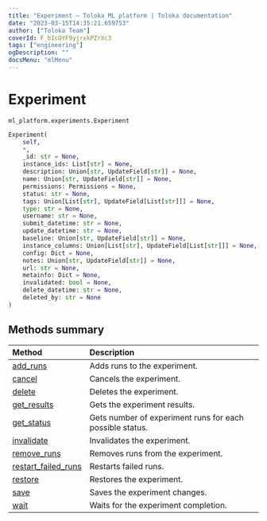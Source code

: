 ```yaml
---
title: "Experiment — Toloka ML platform | Toloka documentation"
date: "2023-03-15T14:35:21.659753"
author: ["Toloka Team"]
coverId: F_bIcOYF9yjrxkPZrXc3
tags: ["engineering"]
ogDescription: ""
docsMenu: "mlMenu"
---
```


# Experiment

`ml_platform.experiments.Experiment`

```python
Experiment(
    self,
    *,
    _id: str = None,
    instance_ids: List[str] = None,
    description: Union[str, UpdateField[str]] = None,
    name: Union[str, UpdateField[str]] = None,
    permissions: Permissions = None,
    status: str = None,
    tags: Union[List[str], UpdateField[List[str]]] = None,
    type: str = None,
    username: str = None,
    submit_datetime: str = None,
    update_datetime: str = None,
    baseline: Union[str, UpdateField[str]] = None,
    instance_columns: Union[List[str], UpdateField[List[str]]] = None,
    config: Dict = None,
    notes: Union[str, UpdateField[str]] = None,
    url: str = None,
    metainfo: Dict = None,
    invalidated: bool = None,
    delete_datetime: str = None,
    deleted_by: str = None
)
```

## Methods summary

| Method | Description |
| :------| :-----------|
[add_runs](/docs/toloka-ml/reference/ml_platform.experiments.Experiment.add_runs)| Adds runs to the experiment.
[cancel](/docs/toloka-ml/reference/ml_platform.experiments.Experiment.cancel)| Cancels the experiment.
[delete](/docs/toloka-ml/reference/ml_platform.experiments.Experiment.delete)| Deletes the experiment.
[get_results](/docs/toloka-ml/reference/ml_platform.experiments.Experiment.get_results)| Gets the experiment results.
[get_status](/docs/toloka-ml/reference/ml_platform.experiments.Experiment.get_status)| Gets number of experiment runs for each possible status.
[invalidate](/docs/toloka-ml/reference/ml_platform.experiments.Experiment.invalidate)| Invalidates the experiment.
[remove_runs](/docs/toloka-ml/reference/ml_platform.experiments.Experiment.remove_runs)| Removes runs from the experiment.
[restart_failed_runs](/docs/toloka-ml/reference/ml_platform.experiments.Experiment.restart_failed_runs)| Restarts failed runs.
[restore](/docs/toloka-ml/reference/ml_platform.experiments.Experiment.restore)| Restores the experiment.
[save](/docs/toloka-ml/reference/ml_platform.experiments.Experiment.save)| Saves the experiment changes.
[wait](/docs/toloka-ml/reference/ml_platform.experiments.Experiment.wait)| Waits for the experiment completion.